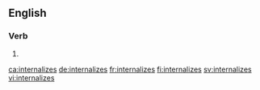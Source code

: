 ==English==

===Verb===
{{head|en|verb form}}

# {{en-third-person singular of|internalize}}

[[ca:internalizes]]
[[de:internalizes]]
[[fr:internalizes]]
[[fi:internalizes]]
[[sv:internalizes]]
[[vi:internalizes]]